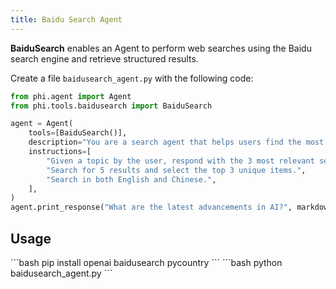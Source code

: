 ```yaml
---
title: Baidu Search Agent
---
```

**BaiduSearch** enables an Agent to perform web searches using the Baidu search engine and retrieve structured results.

Create a file `baidusearch_agent.py` with the following code:

```python baidusearch_agent.py
from phi.agent import Agent
from phi.tools.baidusearch import BaiduSearch

agent = Agent(
    tools=[BaiduSearch()],
    description="You are a search agent that helps users find the most relevant information using Baidu.",
    instructions=[
        "Given a topic by the user, respond with the 3 most relevant search results about that topic.",
        "Search for 5 results and select the top 3 unique items.",
        "Search in both English and Chinese.",
    ],
)
agent.print_response("What are the latest advancements in AI?", markdown=True)
```
## Usage

<Steps>
  <Snippet file="create-venv-step.mdx" />

  <Step title="Install libraries">
    ```bash
    pip install openai baidusearch pycountry
    ```
  </Step>

  <Step title="Run the agent">
    ```bash
    python baidusearch_agent.py
    ```
  </Step>

</Steps>